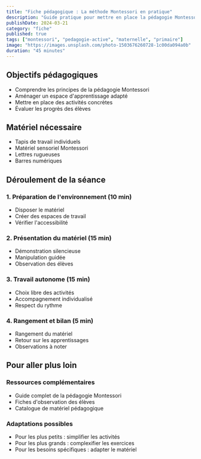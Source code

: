 ```yaml
---
title: "Fiche pédagogique : La méthode Montessori en pratique"
description: "Guide pratique pour mettre en place la pédagogie Montessori dans sa classe"
publishDate: 2024-03-21
category: "fiche"
published: true
tags: ["montessori", "pedagogie-active", "maternelle", "primaire"]
image: "https://images.unsplash.com/photo-1503676260728-1c00da094a0b"
duration: "45 minutes"
---
```



## Objectifs pédagogiques

- Comprendre les principes de la pédagogie Montessori
- Aménager un espace d'apprentissage adapté
- Mettre en place des activités concrètes
- Évaluer les progrès des élèves

## Matériel nécessaire

- Tapis de travail individuels
- Matériel sensoriel Montessori
- Lettres rugueuses
- Barres numériques

## Déroulement de la séance

### 1. Préparation de l'environnement (10 min)
- Disposer le matériel
- Créer des espaces de travail
- Vérifier l'accessibilité

### 2. Présentation du matériel (15 min)
- Démonstration silencieuse
- Manipulation guidée
- Observation des élèves

### 3. Travail autonome (15 min)
- Choix libre des activités
- Accompagnement individualisé
- Respect du rythme

### 4. Rangement et bilan (5 min)
- Rangement du matériel
- Retour sur les apprentissages
- Observations à noter

## Pour aller plus loin

### Ressources complémentaires
- Guide complet de la pédagogie Montessori
- Fiches d'observation des élèves
- Catalogue de matériel pédagogique

### Adaptations possibles
- Pour les plus petits : simplifier les activités
- Pour les plus grands : complexifier les exercices
- Pour les besoins spécifiques : adapter le matériel 